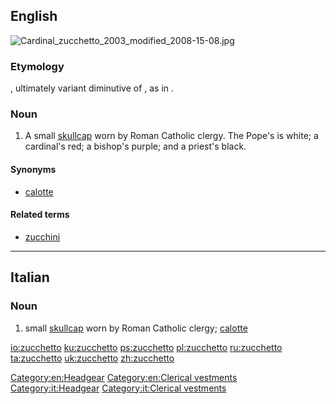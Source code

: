 ==English==
[[File:Cardinal zucchetto 2003 modified 2008-15-08.jpg|thumb]]
{{wikipedia}}

===Etymology===
{{etyl|it|en}} {{term|zucchetto|lang=it}}, ultimately variant diminutive of {{term|zucca||gourd, squash|lang=it}}, as in {{term|zucchini|lang=en}}.

===Noun===
{{en-noun}}

# A small [[skullcap]] worn by Roman Catholic clergy. The Pope's is white; a cardinal's red; a bishop's purple; and a priest's black.

====Synonyms====
* [[calotte]]

====Related terms====
* [[zucchini]]

[[Category:en:Headgear]]
[[Category:en:Clerical vestments]]

----

==Italian==

===Noun===
{{it-noun|m|zucchetti}}

# small [[skullcap]] worn by Roman Catholic clergy; [[calotte]]

[[Category:it:Headgear]]
[[Category:it:Clerical vestments]]

[[io:zucchetto]]
[[ku:zucchetto]]
[[ps:zucchetto]]
[[pl:zucchetto]]
[[ru:zucchetto]]
[[ta:zucchetto]]
[[uk:zucchetto]]
[[zh:zucchetto]]